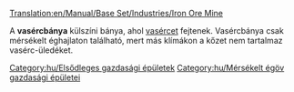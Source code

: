 [[Translation:en/Manual/Base Set/Industries/Iron Ore Mine]]

{{hu/Gazdasági épületek|kép=en/Ironoremine.png|név=Vasércbánya
|klíma=[[hu/Manual/Éghajlatok#Mérsékelt|mérsékelt]]
|elfogad=---
|előállít=[[hu/Manual/Base Set/Cargos/Vasérc|vasércet]]
}}
A '''vasércbánya''' külszíni bánya, ahol [[hu/Manual/Base Set/Cargos/Vasérc|vasércet]] fejtenek. Vasércbánya csak mérsékelt éghajlaton található, mert más klímákon a kőzet nem tartalmaz vasérc-üledéket.

{{hu/Navbox Gazdasági épületek}}

[[Category:hu/Elsődleges gazdasági épületek]]
[[Category:hu/Mérsékelt égöv gazdasági épületei]]